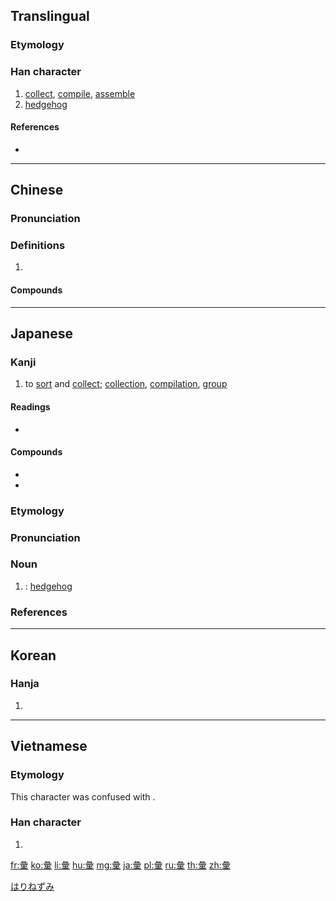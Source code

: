 {{character info/new}}
{{also|彚|汇}}
==Translingual==

===Etymology===
{{Han etym}}

===Han character===
{{Han char|rn=58|rad=彐|as=10|sn=13|four=27904|canj=VMBWD|ids=⿳彑冖果}}

# [[collect]], [[compile]], [[assemble]]
# [[hedgehog]]

====References====
* {{Han ref|kx=0362.210|dkj=09936|dj=0681.020|hdz=20962.040|uh=5F59|ud=24409|bh=B74A|bd=46922}}

----

==Chinese==
{{zh-forms|s=汇|alt=彚}}

===Pronunciation===
{{zh-pron
|m=huì
|c=wai6,wui6
|mn=lūi/hōe
|mc=
|oc=
|ma=
|cat=v,n
}}

===Definitions===
{{zh-hanzi}}

# {{rfdef|lang=zh}}

====Compounds====
{{zh-der|基本詞彙|彙整|彙集|品彙|彙刊|彙編|彙報|字彙|草字彙|詞彙學|辭彙|語彙|詞彙}}

----

==Japanese==

===Kanji===
{{ja-kanji|grade=c|rs=彐10}}

# to [[sort]] and [[collect]]; [[collection]], [[compilation]], [[group]]

====Readings====
* {{ja-readings|goon=[[い]] (i)|kanon=[[い]] (i)|kun=[[はりねずみ]] (harinezumi), [[あつまる]] (atsumaru), [[たぐい]] (tagui)}}

====Compounds====
{{der-top3|Compounds}}
* {{ja-r|語彙|ごい}}
* {{ja-r|彙報|いほう}}
{{der-bottom}}

===Etymology===
{{ja-kanjitab|はりねずみ|yomi=k}}
{{compound|lang=ja|sort=はりねずみ|針|tr1=[[hari]]|t1=[[needle]]|鼠|tr2=[[nezumi]]|t2=[[mouse]], [[rat]] or the like}}

===Pronunciation===
{{ja-pron|はりねずみ|acc=3|acc_ref=NHK,DJR|y=k}}

===Noun===
{{ja-noun|はりねずみ|ハリネズミ}}

# {{alternative spelling of|針鼠|lang=ja}}: [[hedgehog]]

===References===
<references/>

[[Category:ja:Erinaceids|はりねずみ]]

----

==Korean==

===Hanja===
{{ko-hanja|hangeul=휘|eumhun=|rv=hwi|mr=hwi|y=hwi}}

# {{defn|lang=ko|sort=彐10}}

----

==Vietnamese==

===Etymology===
This character was confused with {{zh-l|*暈}}.

===Han character===
{{vi-hantu|[[vừng]], [[vị]], [[vựng]], [[hối]]|rs=彐10}}

# {{defn|lang=vi|sort=彐10}}

[[fr:彙]]
[[ko:彙]]
[[li:彙]]
[[hu:彙]]
[[mg:彙]]
[[ja:彙]]
[[pl:彙]]
[[ru:彙]]
[[th:彙]]
[[zh:彙]]
